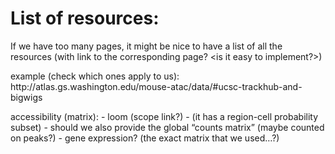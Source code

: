 # List of resources:

If we have too many pages, it might be nice to have a list of all the resources (with link to the corresponding page? <is it easy to implement?>)
  
example (check which ones apply to us): http://atlas.gs.washington.edu/mouse-atac/data/#ucsc-trackhub-and-bigwigs 
      
    
accessibility (matrix): 
 - loom (scope link?) - (it has a region-cell probability subset)
 - should we also provide the global "counts matrix" (maybe counted on peaks?)
 - gene expression? (the exact matrix that we used...?)